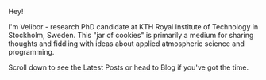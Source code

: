 Hey!

I'm Velibor - research PhD candidate at KTH Royal Institute of Technology
in Stockholm, Sweden. This "jar of cookies" is primarily a medium for sharing
thoughts and fiddling with ideas about applied atmospheric science and
programming.

Scroll down to see the Latest Posts or head to Blog if you've got the time.

